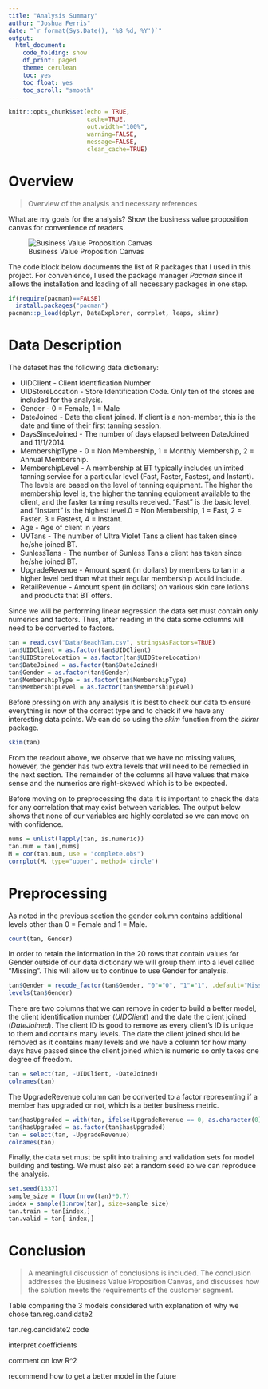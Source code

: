 ```yaml
---
title: "Analysis Summary"
author: "Joshua Ferris"
date: "`r format(Sys.Date(), '%B %d, %Y')`"
output: 
  html_document:
    code_folding: show
    df_print: paged
    theme: cerulean
    toc: yes
    toc_float: yes
    toc_scroll: "smooth"
---
```


```r
knitr::opts_chunk$set(echo = TRUE,
                      cache=TRUE,
                      out.width="100%",
                      warning=FALSE,
                      message=FALSE,
                      clean_cache=TRUE)
```

# Overview
> Overview of the analysis and necessary references

What are my goals for the analysis? Show the business value proposition canvas for convenience of readers.

![Business Value Proposition Canvas](Business Value Proposition Canvas.png)

The code block below documents the list of R packages that I used in this project. For convenience, I used the package manager *Pacman* since it allows the installation and loading of all necessary packages in one step.

```r
if(require(pacman)==FALSE)
  install.packages("pacman")
pacman::p_load(dplyr, DataExplorer, corrplot, leaps, skimr)
```

# Data Description

The dataset has the following data dictionary:

* UIDClient - Client Identification Number
* UIDStoreLocation - Store Identification Code.  Only ten of the stores are included for the analysis.
* Gender - 0 = Female, 1 = Male
* DateJoined - Date the client joined. If client is a non-member, this is the date and time of their first tanning session.
* DaysSinceJoined - The number of days elapsed between DateJoined and 11/1/2014.
* MembershipType - 0 = Non Membership, 1 = Monthly Membership, 2 = Annual Membership.
* MembershipLevel - A membership at BT typically includes unlimited tanning service for a particular level (Fast, Faster, Fastest, and Instant). The levels are based on the level of tanning equipment. The higher the membership level is, the higher the tanning equipment available to the client, and the faster tanning results received. “Fast” is the basic level, and “Instant” is the highest level.0 = Non Membership, 1 = Fast, 2 = Faster, 3 = Fastest, 4 = Instant.
* Age	- Age of client in years
* UVTans - The number of Ultra Violet Tans a client has taken since he/she joined BT.
* SunlessTans	- The number of Sunless Tans a client has taken since he/she joined BT.
* UpgradeRevenue - Amount spent (in dollars) by members to tan in a higher level bed than what their regular membership would include.
* RetailRevenue	- Amount spent (in dollars) on various skin care lotions and products that BT offers.

Since we will be performing linear regression the data set must contain only numerics and factors. Thus, after reading in the data some columns will need to be converted to factors.

```r
tan = read.csv("Data/BeachTan.csv", stringsAsFactors=TRUE)
tan$UIDClient = as.factor(tan$UIDClient)
tan$UIDStoreLocation = as.factor(tan$UIDStoreLocation)
tan$DateJoined = as.factor(tan$DateJoined)
tan$Gender = as.factor(tan$Gender)
tan$MembershipType = as.factor(tan$MembershipType)
tan$MembershipLevel = as.factor(tan$MembershipLevel)
```

Before pressing on with any analysis it is best to check our data to ensure everything is now of the correct type and to check if we have any interesting data points. We can do so using the *skim* function from the *skimr* package.

```r
skim(tan)
```

From the readout above, we observe that we have no missing values, however, the gender has two extra levels that will need to be remedied in the next section. The remainder of the columns all have values that make sense and the numerics are right-skewed which is to be expected.

Before moving on to preprocessing the data it is important to check the data for any correlation that may exist between variables. The output below shows that none of our variables are highly corelated so we can move on with confidence.

```r
nums = unlist(lapply(tan, is.numeric))
tan.num = tan[,nums]
M = cor(tan.num, use = "complete.obs")
corrplot(M, type="upper", method='circle')
```


# Preprocessing

As noted in the previous section the gender column contains additional levels other than 0 = Female and 1 = Male.

```r
count(tan, Gender)
```

In order to retain the information in the 20 rows that contain values for Gender outside of our data dictionary we will group them into a level called "Missing". This will allow us to continue to use Gender for analysis.

```r
tan$Gender = recode_factor(tan$Gender, "0"="0", "1"="1", .default="Missing")
levels(tan$Gender)
```

There are two columns that we can remove in order to build a better model, the client identification number (*UIDClient*) and the date the client joined (*DateJoined*). The client ID is good to remove as every client's ID is unique to them and contains many levels. The date the client joined should be removed as it contains many levels and we have a column for how many days have passed since the client joined which is numeric so only takes one degree of freedom.

```r
tan = select(tan, -UIDClient, -DateJoined)
colnames(tan)
```

The UpgradeRevenue column can be converted to a factor representing if a member has upgraded or not, which is a better business metric.

```r
tan$hasUpgraded = with(tan, ifelse(UpgradeRevenue == 0, as.character(0), as.character(1)))
tan$hasUpgraded = as.factor(tan$hasUpgraded)
tan = select(tan, -UpgradeRevenue)
colnames(tan)
```

Finally, the data set must be split into training and validation sets for model building and testing. We must also set a random seed so we can reproduce the analysis.

```r
set.seed(1337)
sample_size = floor(nrow(tan)*0.7)
index = sample(1:nrow(tan), size=sample_size)
tan.train = tan[index,]
tan.valid = tan[-index,]
```

# Conclusion
> A meaningful discussion of conclusions is included. The conclusion addresses the Business Value Proposition Canvas, and discusses how the solution meets the requirements of the customer segment.

Table comparing the 3 models considered
  with explanation of why we chose tan.reg.candidate2

tan.reg.candidate2 code

interpret coefficients

comment on low R^2

recommend how to get a better model in the future

